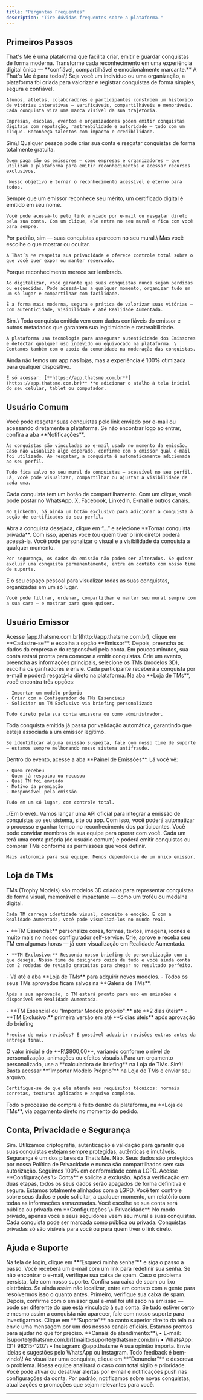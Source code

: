 ```yaml
---
title: "Perguntas Frequentes"
description: "Tire dúvidas frequentes sobre a plataforma."
---
```


## Primeiros Passos

<AccordionGroup>
  <Accordion title="O que é a That's Me?">
    That's Me é uma plataforma que facilita criar, emitir e guardar conquistas de forma moderna. Transforme cada reconhecimento em uma experiência digital única  — **confiável, compartilhável e emocionalmente marcante.**
  </Accordion>
  <Accordion title="Quem pode usar?">
    A That's Me é para todos\! Seja você um indivíduo ou uma organização, a plataforma foi criada para valorizar e registrar conquistas de forma simples, segura e confiável.

    Alunos, atletas, colaboradores e participantes constroem um histórico de vitórias interativas — verificáveis, compartilháveis e memoráveis. Cada conquista vira uma marca visível da sua trajetória.

    Empresas, escolas, eventos e organizadores podem emitir conquistas digitais com reputação, rastreabilidade e autoridade — tudo com um clique. Reconheça talentos com impacto e credibilidade.
  </Accordion>
  <Accordion title="A plataforma é gratuita?">
    Sim\! Qualquer pessoa pode criar sua conta e resgatar conquistas de forma totalmente gratuita. 

    Quem paga são os emissores — como empresas e organizadores — que utilizam a plataforma para emitir reconhecimentos e acessar recursos exclusivos.

     Nosso objetivo é tornar o reconhecimento acessível e eterno para todos.
  </Accordion>
  <Accordion title="Como conquistas são registradas?">
    Sempre que um emissor reconhece seu mérito, um certificado digital é emitido em seu nome.

    Você pode acessá-lo pelo link enviado por e-mail ou resgatar direto pela sua conta. Com um clique, ele entra no seu mural e fica com você para sempre.
  </Accordion>
  <Accordion title="Minhas conquistas são públicas?">
    Por padrão, sim — suas conquistas aparecem no seu mural.\
    Mas você escolhe o que mostrar ou ocultar.

    A That’s Me respeita sua privacidade e oferece controle total sobre o que você quer expor ou manter reservado.
  </Accordion>
  <Accordion title="Por que digitalizar conquistas e certificados?">
    Porque reconhecimento merece ser lembrado.

    Ao digitalizar, você garante que suas conquistas nunca sejam perdidas ou esquecidas. Pode acessá-las a qualquer momento, organizar tudo em um só lugar e compartilhar com facilidade.

    É a forma mais moderna, segura e prática de valorizar suas vitórias — com autenticidade, visibilidade e até Realidade Aumentada.
  </Accordion>
  <Accordion title="A That’s Me valida as conquistas?">
    Sim.\
    Toda conquista emitida vem com dados confiáveis do emissor e outros metadados que garantem sua legitimidade e rastreabilidade.

    A plataforma usa tecnologia para assegurar autenticidade dos Emissores e detectar qualquer uso indevido ou equivocado na plataforma. \
    Contamos também com o apoio da comunidade na moderação das conquistas.
  </Accordion>
  <Accordion title="Onde encontro o app da That’s Me?">
    Ainda não temos um app nas lojas, mas a experiência é 100% otimizada para qualquer dispositivo.

    É só acessar: [**https://app.thatsme.com.br**](https://app.thatsme.com.br)** **e adicionar o atalho à tela inicial do seu celular, tablet ou computador.
  </Accordion>
</AccordionGroup>

## Usuário Comum

<AccordionGroup>
  <Accordion title="Como acessar minhas conquistas?">
    Você pode resgatar suas conquistas pelo link enviado por e-mail ou acessando diretamente a plataforma. Se não encontrar logo ao entrar, confira a aba **Notificações**.

    As conquistas são vinculadas ao e-mail usado no momento da emissão. Caso não visualize algo esperado, confirme com o emissor qual e-mail foi utilizado. Ao resgatar, a conquista é automaticamente adicionada ao seu perfil.

    Tudo fica salvo no seu mural de conquistas — acessível no seu perfil. Lá, você pode visualizar, compartilhar ou ajustar a visibilidade de cada uma.
  </Accordion>
  <Accordion title="Como compartilhar conquistas nas redes sociais?">
    Cada conquista tem um botão de compartilhamento. Com um clique, você pode postar no WhatsApp, X, Facebook, LinkedIn, E-mail e outros canais.

    No LinkedIn, há ainda um botão exclusivo para adicionar a conquista à seção de certificados do seu perfil.
  </Accordion>
  <Accordion title="Como ocultar ou tornar uma conquista privada?">
    Abra a conquista desejada, clique em “…” e selecione **Tornar conquista privada**. Com isso, apenas você (ou quem tiver o link direto) poderá acessá-la.
  </Accordion>
  <Accordion title="Como editar ou excluir uma conquista?">
    Você pode personalizar o visual e a visibilidade da conquista a qualquer momento.

    Por segurança, os dados da emissão não podem ser alterados. Se quiser excluir uma conquista permanentemente, entre em contato com nosso time de suporte.
  </Accordion>
  <Accordion title="Como funciona o mural de conquistas?">
    É o seu espaço pessoal para visualizar todas as suas conquistas, organizadas em um só lugar.

    Você pode filtrar, ordenar, compartilhar e manter seu mural sempre com a sua cara — e mostrar para quem quiser.
  </Accordion>
</AccordionGroup>

## Usuário Emissor

<AccordionGroup>
  <Accordion title="Como criar uma conta emissora?">
    Acesse [app.thatsme.com.br](http://app.thatsme.com.br), clique em **Cadastre-se** e escolha a opção **Emissor**. Depois, preencha os dados da empresa e do responsável pela conta. Em poucos minutos, sua conta estará pronta para começar a emitir conquistas.
  </Accordion>
  <Accordion title="Como emitir uma conquista?">
    Crie um evento, preencha as informações principais, selecione os TMs (modelos 3D), escolha os ganhadores e envie. Cada participante receberá a conquista por e-mail e poderá resgatá-la direto na plataforma.
  </Accordion>
  <Accordion title="Como adquirir um TM (modelo 3D)?">
    Na aba **Loja de TMs**, você encontra três opções:

    - Importar um modelo próprio
    - Criar com o Configurador de TMs Essenciais
    - Solicitar um TM Exclusivo via briefing personalizado

    Tudo direto pela sua conta emissora ou como administrador.
  </Accordion>
  <Accordion title="Como validar ou autenticar conquistas?">
    Toda conquista emitida já passa por validação automática, garantindo que esteja associada a um emissor legítimo.

    Se identificar alguma emissão suspeita, fale com nosso time de suporte — estamos sempre melhorando nosso sistema antifraude.
  </Accordion>
  <Accordion title="Como ver quem resgatou uma conquista?">
    Dentro do evento, acesse a aba **Painel de Emissões**. Lá você vê:

    - Quem recebeu
    - Quem já resgatou ou recusou
    - Qual TM foi enviado
    - Motivo da premiação
    - Responsável pela emissão

    Tudo em um só lugar, com controle total.
  </Accordion>
  <Accordion title="Como integrar com meu sistema ou outras plataformas?">
    _(Em breve)_ Vamos lançar uma API oficial para integrar a emissão de conquistas ao seu sistema, site ou app. Com isso, você poderá automatizar o processo e ganhar tempo no reconhecimento dos participantes.
  </Accordion>
  <Accordion title="Como funciona o painel de administradores?">
    Você pode convidar membros da sua equipe para operar com você. Cada um terá uma conta própria (de usuário comum) e poderá emitir conquistas ou comprar TMs conforme as permissões que você definir.

    Mais autonomia para sua equipe. Menos dependência de um único emissor.
  </Accordion>
</AccordionGroup>

## **Loja de TMs**

<AccordionGroup>
  <Accordion title='O que são "TMs"?'>
    TMs (Trophy Models) são modelos 3D criados para representar conquistas de forma visual, memorável e impactante — como um troféu ou medalha digital.

    Cada TM carrega identidade visual, conceito e emoção. E com a Realidade Aumentada, você pode visualizá-los no mundo real.
  </Accordion>
  <Accordion title="O que posso personalizar?">
    • **TM Essencial:** personalize cores, formas, textos, imagens, ícones e muito mais no nosso configurador self-service. Crie, aprove e receba seu TM em algumas horas — já com visualização em Realidade Aumentada.

    • **TM Exclusivo:** Responda nosso briefing de personalização com o que deseja. Nosso time de designers cuida de tudo e você ainda conta com 2 rodadas de revisão gratuitas para chegar no resultado perfeito.
  </Accordion>
  <Accordion title="Como adqurir e visualizar meus TMs?">
    - Vá até a aba **Loja de TMs** para adquirir novos modelos.
    - Todos os seus TMs aprovados ficam salvos na **Galeria de TMs**.

    Após a sua aprovação, o TM estará pronto para uso em emissões e disponível em Realidade Aumentada.
  </Accordion>
  <Accordion title="Qual o prazo de entrega?">
    - **TM Essencial ou "Importar Modelo próprio":** até **2 dias úteis**
    - **TM Exclusivo:** primeira versão em até **5 dias úteis** após aprovação do briefing

    Precisa de mais revisões? É possível adquirir revisões extras antes da entrega final.
  </Accordion>
  <Accordion title="Quanto custa um TM personalizado?">
    O valor inicial é de **R\$800,00**, variando conforme o nível de personalização, animações ou efeitos visuais.\
    Para um orçamento personalizado, use a **calculadora de briefing** na Loja de TMs.
  </Accordion>
  <Accordion title="Já tenho um modelo 3D. Posso usá-lo?">
    Sim\! Basta acessar **“Importar Modelo Próprio”** na Loja de TMs e enviar seu arquivo.

    Certifique-se de que ele atenda aos requisitos técnicos: normais corretas, texturas aplicadas e arquivo completo.
  </Accordion>
  <Accordion title="Como funciona o pagamento?">
    Todo o processo de compra é feito dentro da plataforma, na **Loja de TMs**, via pagamento direto no momento do pedido.
  </Accordion>
</AccordionGroup>

## Conta, Privacidade e Segurança

<AccordionGroup>
  <Accordion title="Minhas conquistas são seguras?">
    Sim. Utilizamos criptografia, autenticação e validação para garantir que suas conquistas estejam sempre protegidas, autênticas e imutáveis. Segurança é um dos pilares da That’s Me.
  </Accordion>
  <Accordion title="A plataforma compartilha meus dados?">
    Não. Seus dados são protegidos por nossa Política de Privacidade e nunca são compartilhados sem sua autorização. Seguimos 100% em conformidade com a LGPD.
  </Accordion>
  <Accordion title="Como excluir minha conta?">
    Acesse **Configurações \> Conta** e solicite a exclusão. Após a verificação em duas etapas, todos os seus dados serão apagados de forma definitiva e segura.
  </Accordion>
  <Accordion title="LGPD e uso dos dados">
    Estamos totalmente alinhados com a LGPD. Você tem controle sobre seus dados e pode solicitar, a qualquer momento, um relatório com todas as informações armazenadas.
  </Accordion>
  <Accordion title="Privacidade do perfil">
    Você escolhe se sua conta será pública ou privada em **Configurações \> Privacidade**. No modo privado, apenas você e seus seguidores veem seu mural e suas conquistas.
  </Accordion>
  <Accordion title="Privacidade das conquistas">
    Cada conquista pode ser marcada como pública ou privada. Conquistas privadas só são visíveis para você ou para quem tiver o link direto.
  </Accordion>
</AccordionGroup>

## Ajuda e Suporte

<AccordionGroup>
  <Accordion title="Esqueci minha senha">
    Na tela de login, clique em **“Esqueci minha senha”** e siga o passo a passo. Você receberá um e-mail com um link para redefinir sua senha. Se não encontrar o e-mail, verifique sua caixa de spam. Caso o problema persista, fale com nosso suporte.
  </Accordion>
  <Accordion title="Não recebi o e-mail de confirmação">
    Confira sua caixa de spam ou lixo eletrônico. Se ainda assim não localizar, entre em contato com a gente para resolvermos isso o quanto antes.
  </Accordion>
  <Accordion title="Não recebi a conquista no e-mail">
    Primeiro, verifique sua caixa de spam. Depois, confirme com o emissor qual e-mail foi utilizado na emissão — pode ser diferente do que está vinculado à sua conta. Se tudo estiver certo e mesmo assim a conquista não aparecer, fale com nosso suporte para investigarmos.
  </Accordion>
  <Accordion title="Como entrar em contato com o suporte?">
    Clique em **“Suporte”** no canto superior direito da tela ou envie uma mensagem por um dos nossos canais oficiais. Estamos prontos para ajudar no que for preciso.
  </Accordion>
  <Accordion title="Canais oficiais de atendimento">
    **Canais de atendimento:**\
    • E-mail: [suporte@thatsme.com.br](mailto:suporte@thatsme.com.br)\
    • WhatsApp: (31) 98215-1207\
    • Instagram: @app.thatsme
  </Accordion>
  <Accordion title="Enviar sugestões ou críticas">
    A sua opinião importa. Envie ideias e sugestões pelo WhatsApp ou Instagram. Todo feedback é bem-vindo\!
  </Accordion>
  <Accordion title="Como denunciar conquistas falsas">
    Ao visualizar uma conquista, clique em **“Denunciar”** e descreva o problema. Nossa equipe analisará o caso com total sigilo e prioridade.
  </Accordion>
  <Accordion title="Alertas e notificações">
    Você pode ativar ou desativar alertas por e-mail e notificações push nas configurações da conta. Por padrão, notificamos sobre novas conquistas, atualizações e promoções que sejam relevantes para você.
  </Accordion>
</AccordionGroup>


---